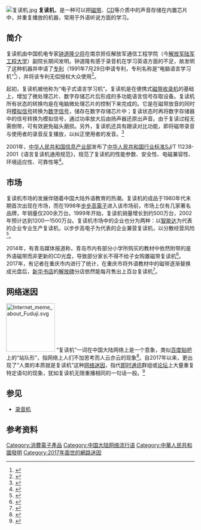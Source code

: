 {{noteTA
|G1=IT
|1=zh-hans:复读;zh-hant:複讀;复读=>zh-hant:複讀;
|2=zh-cn:数字;zh-tw:數位;zh-hk:數碼;
|3=zh-cn:信号;zh-tw:訊號;
|4=zh-cn:模拟信号;zh-tw:模擬訊號;
}}
[[File:复读机.jpg|thumb]]
'''复读机'''，是一种可以把[[磁带|磁带]]、[[CD|CD]]等介质中的声音存储在内置芯片中，并重复播放的机器，常用于外语听说方面的学习。

==简介==
复读机由中国机电专家[[钟道隆|钟道隆]][[少将|少将]]在南京担任解放军通信工程学院（今[[解放军陆军工程大学|解放军陆军工程大学]]）副院长期间发明。钟道隆有感于录音机在学习英语方面的不足，故发明了这种机器并申请了[[专利|专利]]（1991年7月29日申请专利，专利名称是“电脑语言学习机”<ref>{{Cite book|title=创新与借鉴 中国教育技术路径研究|last=黄立志编|first=|publisher=北京：中国财富出版社|year=2012.09|isbn=978-7-5047-4415-9|location=|pages=172}}</ref>），并将该专利无偿授权大众使用<ref>{{cite journal|author=胡耀武|title=灵光闪烁钟道隆——一位善于科技攻坚的学者型将军|journal=金秋|year=2003|volume=01|pages=10-12|issn=1671-3966}}</ref>。

起初，复读机被他称为“电子式语言学习机”。复读机是在便携式[[磁带|磁带]][[收录机|收录机]]的基础上，增加了微处理芯片、数字存储芯片后形成的多功能语言信号存取设备。复读机所有状态的转换均是在电脑微处理芯片的控制下来完成的。它是在磁带放音的同时将[[模拟信号|模拟信号]]转换为[[数字信号|数字信号]]，储存在数字存储芯片中；复读状态时再将数字存储器中的信号转换为模拟信号，通过功率放大后由扬声器还原出声音。由于复读过程无需倒带，可有效避免磁头磨损。另外，复读机还具有跟读对比功能，即将磁带录音与使用者的录音反复播放，以纠正使用者的发音。<ref>{{cite journal|author=钟道隆|title=英语学习的利器——电子式语言学习机|journal=外语电化教学|year=1992|issue=3|pages=39-40}}</ref>

2001年，[[中华人民共和国信息产业部|中华人民共和国信息产业部]]发布了[[中华人民共和国行业标准|中华人民共和国行业标准]]SJ/T 11238-2001《语言复读机通用规范》，规范了复读机的性能参数、安全性、电磁兼容性、环境适应性、可靠性等<ref>{{cite news |title=复读机_中国制造 |url=http://tech.163.com/special/00093ID1/nd60specList_30.html |accessdate=2018-11-30 |work=网易科技 |archive-url=https://web.archive.org/web/20181130112938/http://tech.163.com/special/00093ID1/nd60specList_30.html |archive-date=2018-11-30 |dead-url=no }}</ref>。

== 市场 ==
复读机市场的发展伴随着中国大陆外语教育的热潮。复读机的成品于1980年代末期首次出现在市场，而在1998年[[步步高電子|步步高電子]]进入该市场前，市场上仅有几家著名品牌，年销量仅200余万台。1999年开始，复读机销量增长到约500万台，2002年预计达到1200—1500万台。复读机市场中的企业也分为两种：以[[智能达|智能达]]为代表的企业专业生产复读机，以步步高电子为代表的企业兼营复读机，以分散经营风险<ref>{{cite news |author1=赵胜玉 |title=中国复读机市场群雄逐鹿 |url=http://money.163.com/editor/020917/020917_107792.html |accessdate=2018-12-14 |agency=中新社 |date=2002-09-16 |archive-date=2018-12-14 |archive-url=https://web.archive.org/web/20181214035211/http://money.163.com/editor/020917/020917_107792.html |dead-url=no }}</ref>。

2014年，有青岛媒体报道称，青岛市内有部分小学所购买的教材中依然附带的是外语磁带而非更新的CD光盘，导致部分家长不得不给子女购置磁带复读机<ref>{{cite news |author1=孙雅琴 |title=小学教材还发磁带 家长无奈去给孩子买复读机 |url=http://qingdao.dzwww.com/xinwen/qingdaonews/201409/t20140926_11091730.htm |accessdate=2018-12-14 |work=城市新报 |date=2014-09-26 |archive-date=2018-12-14 |archive-url=https://web.archive.org/web/20181214035212/http://qingdao.dzwww.com/xinwen/qingdaonews/201409/t20140926_11091730.htm |dead-url=no }}</ref>。2017年，有记者在重庆市内进行了统计，在重庆市将外语教材中的磁带逐渐替换成光盘后，[[新华书店|新华书店]]的[[解放碑|解放碑]]分店依然能每月售出上百台复读机<ref name="dsrb">{{cite news |author1=郎建荣 |title=磁带录音机成了老古董？书店热销每月卖出上百台 |url=http://www.cqcb.com/hot/2017-10-18/520576_pc.html |accessdate=2018-12-14 |work=都市热报 |agency=重庆晨报社 |date=2017-10-18 |archive-date=2018-12-14 |archive-url=https://web.archive.org/web/20181214035211/http://www.cqcb.com/hot/2017-10-18/520576_pc.html |dead-url=no }}</ref>。

==网络迷因==
{{see|中国大陆网络流行语}}
{{see also|网络迷因}}
[[File:Internet_meme_about_Fuduji.svg|130px]]
“复读机”一词在中国大陆网络上是一个意象，类似[[百度贴吧|百度贴吧]]上的“站队形”，指网络上人们不加思考而人云亦云的现象<ref>{{cite journal |author1=纪新慧 |title=不能甘当网络的“复读机” |journal=青年记者 |date=2013 |issue=30 |pages=22-23 |doi=10.15997/j.cnki.qnjz.2013.30.064 |accessdate=2018-11-30 |issn=1002-2759}}</ref>。自2017年以来，更出现了“人类的本质就是复读机”这种[[网络迷因|网络迷因]]，指代[[即时通讯|即时通讯]]群组或[[网络论坛|论坛]]上大量重复特定语句的现象，犹如复读机无限重播相同的一句话一般。<ref name="pconline">{{cite web |title=人类的本质是什么梗？人类的本质是什么意思？ |website=太平洋电脑网 |url=https://pcedu.pconline.com.cn/1197/11972626.html |accessdate=2018-11-30 |archive-url=https://web.archive.org/web/20181130112945/https://pcedu.pconline.com.cn/1197/11972626.html |archive-date=2018-11-30 |dead-url=no }}</ref>

==参见==
* [[录音机|录音机]]

==参考资料==
{{reflist}}

[[Category:消費電子產品|Category:消費電子產品]]
[[Category:中国大陆网络流行语|Category:中国大陆网络流行语]]
[[Category:中華人民共和國發明|Category:中華人民共和國發明]]
[[Category:2017年面世的網路迷因|Category:2017年面世的網路迷因]]